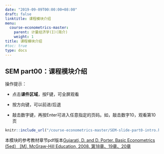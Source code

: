 ```yaml
---
date: "2019-09-09T00:00:00+08:00"
draft: false
linktitle: 课程模块介绍
menu:
  course-econometrics-master:
    parent: 计量经济学(I)(简介)
    weight: 1
title: 课程模块介绍
#toc: true
type: docs
---
```


## SEM part00：课程模块介绍

操作提示：

- 点击**课件区域**，按F键，可全屏观看

- 按方向键，可以前进/后退

- 敲击数字键，再按Enter可进入任意指定的页码。如，敲击数字10，观看第10页


```r
knitr::include_url("/course-econometrics-master/SEM-slide-part0-intro.html")
```


本模块的参考教材章节pdf版本[Gujarati, D. and D. Porter. Basic Econometrics (5ed） [M], McGraw-Hill Education, 2008. 第18章、19章、20章](/course-econometrics-master/material/Basic-Econometrics-5th-Gujarati.pdf)
